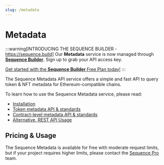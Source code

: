 ```yaml
---
slug: /metadata
---
```


# Metadata

:::warning[INTRODUCING THE SEQUENCE BUILDER - https://sequence.build]
Our **Metadata** service is now managed through **[Sequence Builder](https://sequence.build)**. Sign up to grab your API access key. 

[Get started with the **Sequence Builder** Free Plan today!](https://sequence.build)
:::

The Sequence Metadata API service offers a simple and fast API to query token & NFT metadata
for Ethereum-compatible chains.

To learn how to use the Sequence Metadata service, please read:
* [Installation](/metadata/installation)
* [Token metadata API & standards](/metadata/token-metadata)
* [Contract-level metadata API & standards](/metadata/contract-metadata)
* [Alternative, REST API Usage](/metadata/rest-api)


## Pricing & Usage

The Sequence Metadata is available for free with moderate request limits, but if your project
requires higher limits, please contact the [Sequence Pro](https://pro.sequence.xyz) team.

